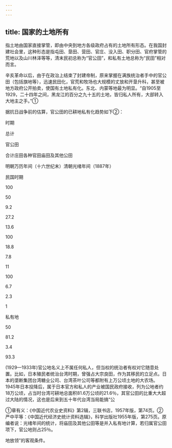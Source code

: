 ```yaml
---
---
---
```

title: 国家的土地所有
---



指土地由国家直接掌管，即由中央到地方各级政府占有的土地所有形态。在我国封建社会里，这种形态是指屯田、垦田、营田、官庄、没入田、职分田、官府掌管的荒地以及山川林泽等等，清末民初总称为“官公田”，和私有土地总称为“民田”相对而言。

辛亥革命以后，由于在政治上结束了封建帝制，原来掌握在满族统治者手中的官公田（包括旗地等），迅速民田化，官荒和牧场也大规模的丈放和开垦升科，甚至被地方政府公开拍卖，使国有土地私有化。东北、内蒙等地最为明显。“自1905至1929，二十四年之间，黑龙江的百分之九十五的土地，皆归私人所有，大部转入大地主之手。”①

据抗日战争前的估算，官公田的已耕地私有化趋势如下②：

时期

总计

官公田

合计庄田各种官田庙田及其他公田

明朝万历年间（十六世纪末）清朝光绪年间（1887年）

民国时期

100

50

9.2

27.2

13.6

100

18.8

7.8

11

100

6.7

2.3

1

私有地

50

81.2

3.4

93.3

(1929—1933年)官公地名义上不属任何私人，但当权的统治者有权对它随意处置。比如，日本殖民者统治台湾时期，曾强占大宗良田，作为其移民的立足点。日本的垄断集团台湾糖业公司、台湾茶叶公司等都附有上万公顷土地的大农场。1945年日本投降后，属于日本官方和私人的产业被国民政府接收，列为公地者约18万公顷，占当时台湾可耕地总面积81.6万公顷的21.6％，其官公田的比重大大超过大陆的情况，这也是后来到五十年代台湾当局能搞“公

①章有义：《中国近代农业史资料》第2辑，三联书店，1957年版，第74页。②严中平等：《中国近代经济史统计资料选辑》，科学出版社1955年版，第275页。原编者说：光绪年间的统计，将庙田及其他公田等是并入私有地计算，若归属官公田项下，官公地则占25％。

地放领”的客观条件。
